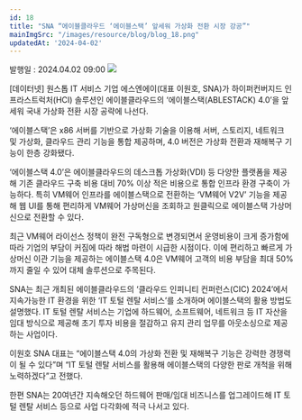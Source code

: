 ```yaml
---
id: 18
title: "SNA “에이블클라우드 ‘에이블스택’ 앞세워 가상화 전환 시장 강공”"
mainImgSrc: "/images/resource/blog/blog_18.png"
updatedAt: '2024-04-02'
---
```


<Title>SNA “에이블클라우드 ‘에이블스택’ 앞세워 가상화 전환 시장 강공”</Title>
<IssueDate>발행일 : 2024.04.02 09:00</IssueDate>

<ImageWrapper text='이원호 SNA 대표는 “IT 토털 렌탈 서비스를 활용해 에이블스택의 다양한 판로 개척에 노력하겠다”고 전했다.'>
  <img src='/images/resource/blog/blog_18.png' />
</ImageWrapper>

[데이터넷] 원스톱 IT 서비스 기업 에스엔에이(대표 이원호, SNA)가 하이퍼컨버지드 인프라스트럭처(HCI) 솔루션인 에이블클라우드의 ‘에이블스택(ABLESTACK) 4.0’을 앞세워 국내 가상화 전환 시장 공략에 나선다.

‘에이블스택’은 x86 서버를 기반으로 가상화 기술을 이용해 서버, 스토리지, 네트워크 및 가상화, 클라우드 관리 기능을 통합 제공하며, 4.0 버전은 가상화 전환과 재해복구 기능이 한층 강화됐다.

‘에이블스택 4.0’은 에이블클라우드의 데스크톱 가상화(VDI) 등 다양한 플랫폼을 제공해 기존 클라우드 구축 비용 대비 70% 이상 적은 비용으로 통합 인프라 환경 구축이 가능하다. 특히 VM웨어 인프라를 에이블스택으로 전환하는 ‘VM웨어 V2V’ 기능을 제공해 웹 UI를 통해 편리하게 VM웨어 가상머신을 조회하고 원클릭으로 에이블스택 가상머신으로 전환할 수 있다.

최근 VM웨어 라이선스 정책이 완전 구독형으로 변경되면서 운영비용이 크게 증가함에 따라 기업의 부담이 커짐에 따라 해법 마련이 시급한 시점이다. 이에 편리하고 빠르게 가상머신 이관 기능을 제공하는 에이블스택 4.0은 VM웨어 고객의 비용 부담을 최대 50%까지 줄일 수 있어 대체 솔루션으로 주목된다.

SNA는 최근 개최된 에이블클라우드의 ‘클라우드 인피니티 컨퍼런스(CIC) 2024’에서 지속가능한 IT 환경을 위한 ‘IT 토털 렌탈 서비스’를 소개하며 에이블스택의 활용 방법도 설명했다. IT 토털 렌탈 서비스는 기업에 하드웨어, 소프트웨어, 네트워크 등 IT 자산을 임대 방식으로 제공해 초기 투자 비용을 절감하고 유지 관리 업무를 아웃소싱으로 제공하는 사업이다.

이원호 SNA 대표는 “에이블스택 4.0의 가상화 전환 및 재해복구 기능은 강력한 경쟁력이 될 수 있다”며 “IT 토털 렌탈 서비스를 활용해 에이블스택의 다양한 판로 개척을 위해 노력하겠다”고 전했다.

한편 SNA는 20여년간 지속해오던 하드웨어 판매/임대 비즈니스를 업그레이드해 IT 토털 렌탈 서비스 등으로 사업 다각화에 적극 나서고 있다.
